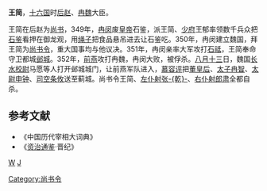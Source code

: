 '''王简'''{{BD|？||352年|}}，[[十六国|十六国]]时[[后赵|后赵]]、[[冉魏|冉魏]]大臣。

王简在后赵为[[尚书|尚书]]，349年，[[冉闵|冉闵]]废[[皇帝|皇帝]]石鉴，派王简、[[少府|少府]]王郁率领数千兵众把[[石鉴|石鉴]]看押在御龙观，用[[绳子|绳子]]把食品悬吊进去让石鉴吃。350年，冉闵建立魏国，拜王简为[[尚书令|尚书令]]，重大国事均与他议决。351年，冉闵亲率大军攻打[[石祗|石祗]]，王简奉命守卫都城[[邺城|邺城]]。352年，[[前燕|前燕]]攻打冉魏，冉闵大败，被俘杀。[[八月十三|八月十三]]日，魏国[[长水校尉|长水校尉]]马愿等人打开邺城城门，让前燕军队进入，[[慕容评|慕容评]]把[[董皇后|董皇后]]、[[太子|太子]][[冉智|冉智]]、[[太尉|太尉]][[申钟|申钟]]、[[司空|司空]][[条攸|条攸]]送至蓟城。尚书令王简、[[左仆射|左仆射]][[张乾_(十六国)|张-{乾}-]]、[[右仆射|右仆射]][[郎肃|郎肃]]全都自杀。

==参考文献==
* 《中国历代宰相大词典》
* 《[[资治通鉴|资治通鉴]]·晋纪》
[[分类:后赵官员|W]]
[[分类:王姓|J]]
[[Category:尚书令|Category:尚书令]]